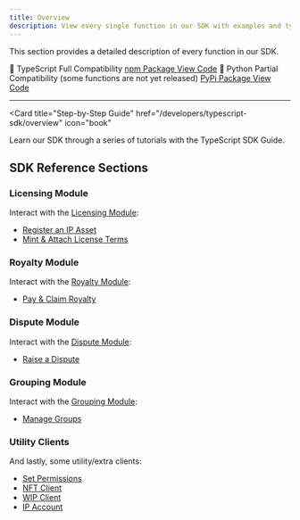 ```yaml
---
title: Overview
description: View every single function in our SDK with examples and types.
---
```


This section provides a detailed description of every function in our SDK.

<CardGroup cols={4}>
  <Card title="Package" icon="cube">
    🔷 TypeScript
  </Card>
  <Card title="Status" icon="check-circle">
    Full Compatibility
  </Card>
  <Card title="Package" icon="box">
    <a href="https://www.npmjs.com/package/@story-protocol/core-sdk">
      npm Package
    </a>
  </Card>
  <Card title="GitHub" icon="github">
    <a href="https://github.com/storyprotocol/sdk/tree/main">View Code</a>
  </Card>
</CardGroup>

<CardGroup cols={4}>
  <Card title="Package" icon="cube">
    🐍 Python
  </Card>
  <Card title="Status" icon="triangle-exclamation">
    Partial Compatibility (some functions are not yet released)
  </Card>
  <Card title="Package" icon="box">
    <a href="https://pypi.org/project/story-protocol-python-sdk">
      PyPi Package
    </a>
  </Card>
  <Card title="GitHub" icon="github">
    <a href="https://github.com/storyprotocol/python-sdk">View Code</a>
  </Card>
</CardGroup>

---

<Card
  title="Step-by-Step Guide"
  href="/developers/typescript-sdk/overview"
  icon="book"
>
  Learn our SDK through a series of tutorials with the TypeScript SDK Guide.
</Card>

## SDK Reference Sections

### Licensing Module

Interact with the [Licensing Module](/concepts/licensing-module/overview):

- [Register an IP Asset](/developers/sdk-reference/ipasset)
- [Mint & Attach License Terms](/developers/sdk-reference/license)

### Royalty Module

Interact with the [Royalty Module](/concepts/royalty-module/overview):

- [Pay & Claim Royalty](/developers/sdk-reference/royalty)

### Dispute Module

Interact with the [Dispute Module](/concepts/dispute-module/overview):

- [Raise a Dispute](/developers/sdk-reference/dispute)

### Grouping Module

Interact with the [Grouping Module](/concepts/grouping-module):

- [Manage Groups](/developers/sdk-reference/group)

### Utility Clients

And lastly, some utility/extra clients:

- [Set Permissions](/developers/sdk-reference/permissions)
- [NFT Client](/developers/sdk-reference/nftclient)
- [WIP Client](/developers/sdk-reference/wip-client)
- [IP Account](/developers/sdk-reference/ipaccount)

